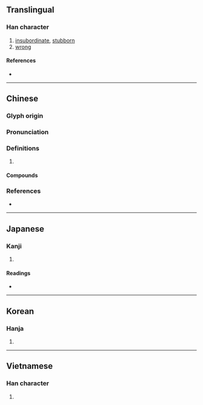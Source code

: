 {{character info/new}}
==Translingual==

===Han character===
{{Han char|rn=61|rad=心|as=04|sn=7|four=98040|canj=POJ|ids=⿰忄午}}

# [[insubordinate]], [[stubborn]]
# [[wrong]]

====References====
* {{Han ref|kx=0377.180|dkj=10358|dj=0705.040|hdz=42276.120|uh=5FE4|ud=24548|bh=CADE|bd=51934}}

----

==Chinese==
{{zh-forms}}

===Glyph origin===
{{Han etym}}

===Pronunciation===
{{zh-pron
|m=wǔ
|m-s=
|c=ng5,ng6
|c-t=
|g=
|h=pfs=
|j=
|md=
|mn=
|mn-t=
|w=
|x=
|mc=y
|oc=y
|cat=
}}

===Definitions===
{{zh-hanzi}}

# {{rfdef|zh}}

====Compounds====
{{zh-der|不以為忤|乖忤|忤奴|忤慢|忤物|忤耳|忤視|忤逆|忤逆不孝|違忤}}

===References===
* {{R:yue:mfccd}}

----

==Japanese==

===Kanji===
{{ja-kanji|grade=|rs=心04}}

# {{defn|lang=ja|sort=心04}}

====Readings====
* {{ja-readings
|goon=ぐ
|kanon=ご
|kun=さからう, もと-る}}

----

==Korean==

===Hanja===
{{ko-hanja|hangeul=오|eumhun=|rv=o|mr=o|y=o}}

# {{defn|lang=ko|sort=心04}}

----

==Vietnamese==

===Han character===
{{vi-hantu|rs=心04|ngỗ}}

# {{defn|lang=vi|sort=心04}}